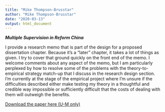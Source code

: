 ```yaml
---
title: "Mike Thompson-Brusstar"
author: "Mike Thompson-Brusstar"
date: "2020-03-13"
output: html_document
---
```


***Multiple Supervision in Reform China***

I provide a research memo that is part of the design for a proposed dissertation chapter. Because it’s a “later” chapter, it takes a lot of things as given. I try to cover that ground quickly on the front end of the memo. I welcome comments about any aspect of the memo, but I am particularly perplexed by how to resolve some of the problems with the theory-to-empirical strategy match-up that I discuss in the research design section. I’m currently at the stage of the empirical project where I’m unsure if the difficulties described either make testing my theory in a thoughtful and credible way impossible or sufficiently difficult that the costs of dealing with them will outweigh the benefits.

<a href="https://drive.google.com/open?id=1o3ml39LXHEM3Ltu1jPq86k8QASXH9qIq">Download the paper here (U-M only)</a>\